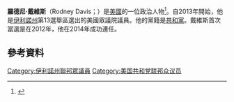 '''羅德尼·戴維斯'''（Rodney Davis；{{bd|1970年|1月5日}}）是[[美國|美國]]的一位政治人物<ref name=smart>{{cite web|title=Rodney Davis' Biography|url=http://votesmart.org/candidate/biography/9622/rodney-davis#.Uye_KF5Ax4w|publisher=Project Vote Smart|accessdate=2016-01-05|archive-date=2018-11-08|archive-url=https://web.archive.org/web/20181108025723/https://votesmart.org/candidate/biography/9622/rodney-davis#.Uye_KF5Ax4w|dead-url=no}}</ref>。自2013年開始，他是[[伊利諾州|伊利諾州]]第13選舉區選出的美國眾議院議員。他的黨籍是[[共和黨_(美國)|共和黨]]。戴維斯首次當選是在2012年，他在2014年成功連任。
== 參考資料 ==
{{reflist}}
{{US-poli-bio-stub}}
{{normdaten}}
{{DEFAULTSORT:davis}}
[[Category:伊利諾州聯邦眾議員|Category:伊利諾州聯邦眾議員]]
[[Category:美国共和党联邦众议员|Category:美国共和党联邦众议员]]